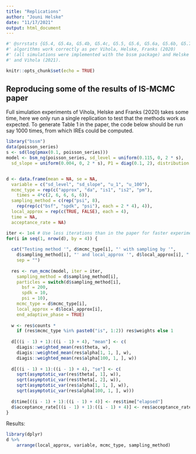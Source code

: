 ```yaml
---
title: "Replications"
author: "Jouni Helske"
date: "11/17/2021"
output: html_document
---
```


```r
#' @srrstats {G5.4, G5.4a, G5.4b, G5.4c, G5.5, G5.6, G5.6a, G5.6b, G5.7} The 
#' algorithms work correctly as per Vihola, Helske, Franks (2020) 
#' (all simulations were implemented with the bssm package) and Helske 
#' and Vihola (2021).

```

```r
knitr::opts_chunk$set(echo = TRUE)
```

## Reproducing some of the results of IS-MCMC paper

Full simulation experiments of Vihola, Helske and Franks (2020) takes some time, 
here we only run a single replication to test that the methods work as expected. 
To generate Table 1 in the paper, the code below should be run say 1000 times, 
from which IREs could be computed.

```r
library("bssm")
data(poisson_series)
s <- sd(log(pmax(0.1, poisson_series)))
model <- bsm_ng(poisson_series, sd_level = uniform(0.115, 0, 2 * s),
  sd_slope = uniform(0.004, 0, 2 * s), P1 = diag(0.1, 2), distribution = "poisson")


d <- data.frame(mean = NA, se = NA,
  variable = c("sd_level", "sd_slope", "u_1", "u_100"),
  mcmc_type = rep(c("approx", "da", "is1", "is2", "pm"),
    times = 4*c(2, 6, 6, 6, 6)),
  sampling_method = c(rep("psi", 8),
    rep(rep(c("bsf", "spdk", "psi"), each = 2 * 4), 4)),
  local_approx = rep(c(TRUE, FALSE), each = 4),
  time = NA,
  acceptance_rate = NA)

iter <- 1e4 # Use less iterations than in the paper for faster experiment
for(i in seq(1, nrow(d), by = 4)) {
  
  cat("Testing method '", d$mcmc_type[i], "' with sampling by '", 
    d$sampling_method[i], "' and local_approx '", d$local_approx[i], "'\n", 
    sep = "")
  
  res <- run_mcmc(model, iter = iter,
    sampling_method = d$sampling_method[i],
    particles = switch(d$sampling_method[i],
      bsf = 200,
      spdk = 10,
      psi = 10),
    mcmc_type = d$mcmc_type[i],
    local_approx = d$local_approx[i],
    end_adaptive_phase = TRUE)
  
  w <- res$counts * 
    if (res$mcmc_type %in% paste0("is", 1:2)) res$weights else 1
  
  d[((i - 1) + 1):((i - 1) + 4), "mean"] <- c(
    diagis::weighted_mean(res$theta, w),
    diagis::weighted_mean(res$alpha[1, 1, ], w),
    diagis::weighted_mean(res$alpha[100, 1, ], w))
  
  d[((i - 1) + 1):((i - 1) + 4), "se"] <- c(
    sqrt(asymptotic_var(res$theta[, 1], w)),
    sqrt(asymptotic_var(res$theta[, 2], w)),
    sqrt(asymptotic_var(res$alpha[1, 1, ], w)),
    sqrt(asymptotic_var(res$alpha[100, 1, ], w)))
  
  d$time[((i - 1) + 1):((i - 1) + 4)] <- res$time["elapsed"]
  d$acceptance_rate[((i - 1) + 1):((i - 1) + 4)] <- res$acceptance_rate
}
```
Results:
```r
library(dplyr)
d %>% 
    arrange(local_approx, variable, mcmc_type, sampling_method)
```

